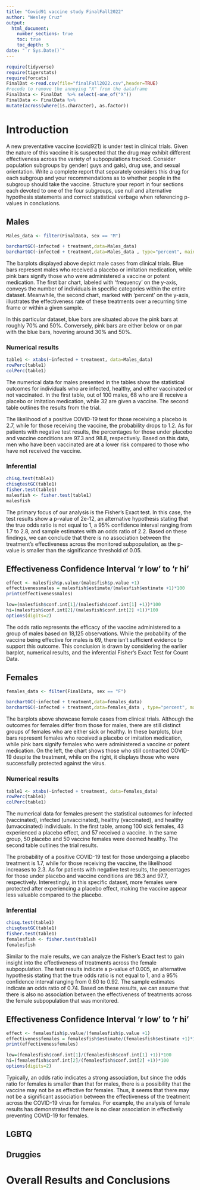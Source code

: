 ```yaml
---
title: "Covid91 vaccine study FinalFall2022"
author: "Wesley Cruz"
output: 
  html_document:
    number_sections: true
    toc: true
    toc_depth: 5
date: "`r Sys.Date()`" 
---
```


```r
require(tidyverse)
require(tigerstats)
require(forcats)
FinalDat <-read.csv(file="finalFall2022.csv",header=TRUE)
#recode to remove the annoying "X" from the dataframe
FinalData <- FinalDat  %>% select(-one_of("X"))
FinalData <- FinalData %>%
mutate(across(where(is.character), as.factor))
```

# Introduction

A new  preventative vaccine (covid921) is under test in clinical trials. Given the nature of this vaccine it is suspected that the drug may exhibit different effectiveness across the variety of subpopulations tracked. Consider population subgroups by gender( guys and gals), drug use, and sexual orientation. Write a complete report that separately considers this drug for each subgroup and your recommendations as to whether people in the subgroup should take the vaccine. Structure your report in four sections each devoted to one of the four subgroups, use null and alternative hypothesis statements and correct statistical verbage when referencing p-values in conclusions.

## Males

```r
Males_data <- filter(FinalData, sex == "M")
```

```r
barchartGC(~infected + treatment,data=Males_data)
barchartGC(~infected + treatment,data=Males_data , type="percent", main = ("Infected vs Treatment"))
```

The barplots displayed above depict male cases from clinical trials. Blue bars represent males who received a placebo or imitation medication, while pink bars signify those who were administered a vaccine or potent medication. The first bar chart, labeled with 'frequency' on the y-axis, conveys the number of individuals in specific categories within the entire dataset. Meanwhile, the second chart, marked with 'percent' on the y-axis, illustrates the effectiveness rate of these treatments over a recurring time frame or within a given sample.

In this particular dataset, blue bars are situated above the pink bars at roughly 70% and 50%. Conversely, pink bars are either below or on par with the blue bars, hovering around 30% and 50%.

### Numerical results
```r
table1 <- xtabs(~infected + treatment, data=Males_data)
rowPerc(table1)
colPerc(table1)
```

The numerical data for males presented in the tables show the statistical outcomes for individuals who are infected, healthy, and either vaccinated or not vaccinated. In the first table, out of 100 males, 68 who are ill receive a placebo or imitation medication, while 32 are given a vaccine. The second table outlines the results from the trial.

The likelihood of a positive COVID-19 test for those receiving a placebo is 2.7, while for those receiving the vaccine, the probability drops to 1.2. As for patients with negative test results, the percentages for those under placebo and vaccine conditions are 97.3 and 98.8, respectively. Based on this data, men who have been vaccinated are at a lower risk compared to those who have not received the vaccine.

### Inferential

```r
chisq.test(table1)
chisqtestGC(table1)
fisher.test(table1)
malesfish <- fisher.test(table1)
malesfish
```

The primary focus of our analysis is the Fisher's Exact test. In this case, the test results show a p-value of 2e-12, an alternative hypothesis stating that the true odds ratio is not equal to 1, a 95% confidence interval ranging from 1.7 to 2.8, and sample estimates with an odds ratio of 2.2. Based on these findings, we can conclude that there is no association between the treatment's effectiveness across the monitored subpopulation, as the p-value is smaller than the significance threshold of 0.05.

## Effectiveness Confidence Interval 'r low' to 'r hi'

```r
effect <- malesfish$p.value/(malesfish$p.value +1)
effectivenessmales = malesfish$estimate/(malesfish$estimate +1)*100
print(effectivenessmales)
```

```r
low=(malesfish$conf.int[1]/(malesfish$conf.int[1] +1))*100
hi=(malesfish$conf.int[2]/(malesfish$conf.int[2] +1))*100
options(digits=2)
```

The odds ratio represents the efficacy of the vaccine administered to a group of males based on 18,125 observations. While the probability of the vaccine being effective for males is 69, there isn't sufficient evidence to support this outcome. This conclusion is drawn by considering the earlier barplot, numerical results, and the inferential Fisher's Exact Test for Count Data.

## Females
```r
females_data <- filter(FinalData, sex == "F")
```

```r
barchartGC(~infected + treatment,data=females_data)
barchartGC(~infected + treatment,data=females_data , type="percent", main = ("Infected vs Treatment"))
```

The barplots above showcase female cases from clinical trials. Although the outcomes for females differ from those for males, there are still distinct groups of females who are either sick or healthy. In these barplots, blue bars represent females who received a placebo or imitation medication, while pink bars signify females who were administered a vaccine or potent medication. On the left, the chart shows those who still contracted COVID-19 despite the treatment, while on the right, it displays those who were successfully protected against the virus.

### Numerical results
```r
table1 <- xtabs(~infected + treatment, data=females_data)
rowPerc(table1)
colPerc(table1)
```

The numerical data for females present the statistical outcomes for infected (vaccinated), infected (unvaccinated), healthy (vaccinated), and healthy (unvaccinated) individuals. In the first table, among 100 sick females, 43 experienced a placebo effect, and 57 received a vaccine. In the same group, 50 placebo and 50 vaccine females were deemed healthy. The second table outlines the trial results.

The probability of a positive COVID-19 test for those undergoing a placebo treatment is 1.7, while for those receiving the vaccine, the likelihood increases to 2.3. As for patients with negative test results, the percentages for those under placebo and vaccine conditions are 98.3 and 97.7, respectively. Interestingly, in this specific dataset, more females were protected after experiencing a placebo effect, making the vaccine appear less valuable compared to the placebo.


### Inferential 
```r
chisq.test(table1)
chisqtestGC(table1)
fisher.test(table1)
femalesfish <- fisher.test(table1)
femalesfish
```

Similar to the male results, we can analyze the Fisher's Exact test to gain insight into the effectiveness of treatments across the female subpopulation. The test results indicate a p-value of 0.005, an alternative hypothesis stating that the true odds ratio is not equal to 1, and a 95% confidence interval ranging from 0.60 to 0.92. The sample estimates indicate an odds ratio of 0.74. Based on these results, we can assume that there is also no association between the effectiveness of treatments across the female subpopulation that was monitored.


## Effectiveness Confidence Interval 'r low' to 'r hi'
```r
effect <- femalesfish$p.value/(femalesfish$p.value +1)
effectivenessfemales = femalesfish$estimate/(femalesfish$estimate +1)*100
print(effectivenessfemales)
```

```r
low=(femalesfish$conf.int[1]/(femalesfish$conf.int[1] +1))*100
hi=(femalesfish$conf.int[2]/(femalesfish$conf.int[2] +1))*100
options(digits=2)
```


Typically, an odds ratio indicates a strong association, but since the odds ratio for females is smaller than that for males, there is a possibility that the vaccine may not be as effective for females. Thus, it seems that there may not be a significant association between the effectiveness of the treatment across the COVID-19 virus for females. For example, the analysis of female results has demonstrated that there is no clear association in effectively preventing COVID-19 for females.

## LGBTQ



## Druggies


# Overall Results and Conclusions